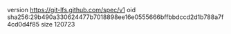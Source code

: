 version https://git-lfs.github.com/spec/v1
oid sha256:29b490a330624477b7018898ee16e0555666bffbbdccd2d1b788a7f4cd0d4f85
size 120723
